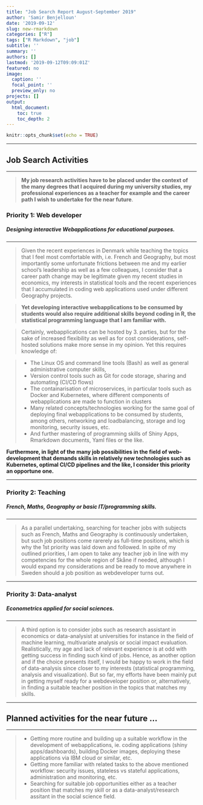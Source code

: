 ```yaml
---
title: "Job Search Report August-September 2019"
author: 'Samir Benjelloun'
date: '2019-09-12'
slug: new-rmarkdown
categories: ["R"]
tags: ["R Markdown", "job"]
subtitle: ''
summary: ''
authors: []
lastmod: '2019-09-12T09:09:01Z'
featured: no
image:
  caption: ''
  focal_point: ''
  preview_only: no
projects: []
output:
  html_document:
    toc: true
    toc_depth: 2
---
```


```r
knitr::opts_chunk$set(echo = TRUE)
```


-----

## Job Search Activities {.tabset .tabset-fade}

-----



> **My job research activities have to be placed under the context of the many degrees that I acquired during my university studies, my professional experiences as a teacher for example and the career path I wish to undertake for the near future**. 




### **Priority 1: Web developer**

##### **Designing interactive Webapplications for educational purposes.**

----


> Given the recent experiences in Denmark while teaching the topics that I feel most comfortable with, i.e. French and Geography, but most importantly some unfortunate frictions between me and my earlier school's leadership as well as a few colleagues, I consider that a career path change may be legitimate given my recent studies in economics, my interests in statistical tools and the recent experiences that I accumulated in coding web applications used under different Geography projects.    



> **Yet developing interactive webapplications to be consumed by students would also require additional skills beyond coding in R, the statistical programming language that I am familiar with.**


> Certainly, webapplications can be hosted by 3. parties, but for the sake of increased flexibility as well as for cost considerations, self-hosted solutions make more sense in my opinion. Yet this requires knowledge of:



> - The Linux OS and command line tools (Bash) as well as general administrative computer skills,
> - Version control tools such as Git for code storage, sharing and automating (CI/CD flows)
> - The containarisation of microservices, in particular tools such as Docker and Kubernetes, where different components of webapplications are made to function in clusters
> - Many related concepts/technologies working for the same goal of deploying final webapplications to be consumed by students, among others, networking and loadbalancing, storage and log monitoring, security issues, etc.
> - And further mastering of programming skills of Shiny Apps, Rmarkdown documents, Yaml files or the like. 



**Furthermore, in light of the many job possibilities in the field of web-development that demands skills in relatively new technologies such as Kubernetes, optimal CI/CD pipelines and the like, I consider this priority an opportune one.** 


-----


### **Priority 2: Teaching** 

##### **French, Maths, Geography or basic IT/programming skills.**


-----


> As a parallel undertaking, searching for teacher jobs with subjects such as French, Maths and Geography is continuously undertaken, but such job positions come rarerely as full-time positions, which is why the 1st priority was laid down and followed. In spite of my outlined priorities, I am open to take any teacher job in line with my competencies for the whole region of Skåne if needed, although I would expand my considerations and be ready to move anywhere in Sweden should a job position as webdeveloper turns out. 


-----


### **Priority 3: Data-analyst**

##### **Econometrics applied for social sciences.**


-----


> A third option is to consider jobs such as research assistant in economics or data-analysist at universities for instance in the field of machine learning, multivariate analysis or social impact evaluation. Realistically, my age and lack of relevant experience is at odd with getting success in finding such kind of jobs. Hence, as another option and if the choice presents itself, I would be happy to work in the field of data-analysis since closer to my interests (statistical programming, analysis and visualization). But so far, my efforts have been mainly put in getting myself ready for a webdeveloper position or, alternatively, in finding a suitable teacher position in the topics that matches my skills.

 

-----


## Planned activities for the near future ...

-----



> - Getting more routine and building up a suitable workflow in the development of webapplications, ie. coding applications (shiny apps/dashboards), building Docker images, deploying these applications via IBM cloud or similar, etc.
> - Getting more familiar with related tasks to the above mentioned workflow: security issues, stateless vs stateful applications, administration and monitoring, etc.
> - Searching for suitable job opportunities either as a teacher position that matches my skill or as a data-analyst/research assitant in the social science field. 